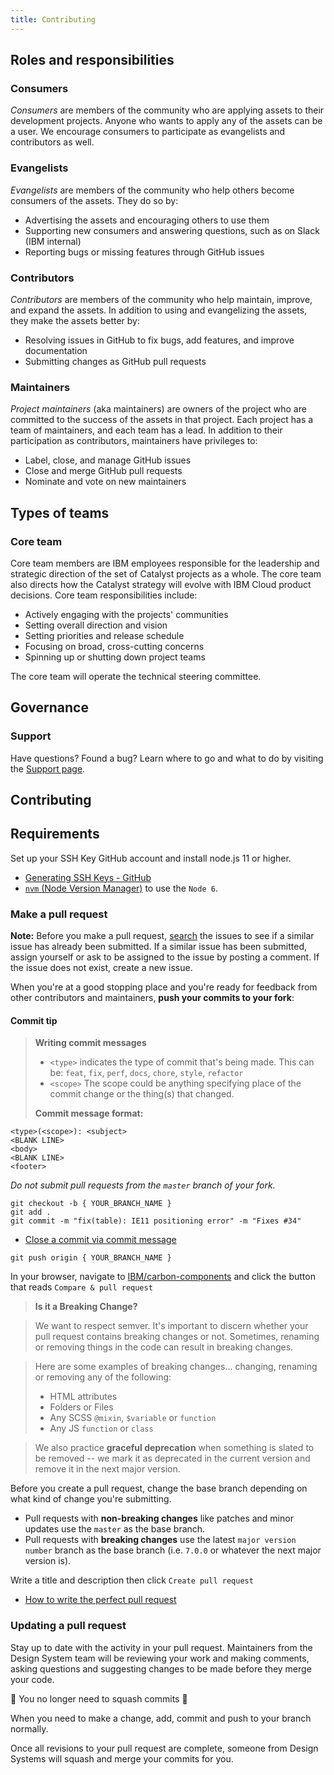 ```yaml
---
title: Contributing
---
```


## Roles and responsibilities

### Consumers

_Consumers_ are members of the community who are applying assets to their development projects. Anyone who wants to apply any of the assets can be a user. We encourage consumers to participate as evangelists and contributors as well.

### Evangelists

_Evangelists_ are members of the community who help others become consumers of the assets. They do so by:
- Advertising the assets and encouraging others to use them
- Supporting new consumers and answering questions, such as on Slack (IBM internal)
- Reporting bugs or missing features through GitHub issues

### Contributors

_Contributors_ are members of the community who help maintain, improve, and expand the assets. In addition to using and evangelizing the assets, they make the assets better by:
- Resolving issues in GitHub to fix bugs, add features, and improve documentation
- Submitting changes as GitHub pull requests

### Maintainers

_Project maintainers_ (aka maintainers) are owners of the project who are committed to the success of the assets in that project. Each project has a team of maintainers, and each team has a lead. In addition to their participation as contributors, maintainers have privileges to:
- Label, close, and manage GitHub issues
- Close and merge GitHub pull requests
- Nominate and vote on new maintainers

## Types of teams

### Core team

Core team members are IBM employees responsible for the leadership and strategic direction of the set of Catalyst projects as a whole. The core team also directs how the Catalyst strategy will evolve with IBM Cloud product decisions. Core team responsibilities include:

- Actively engaging with the projects' communities
- Setting overall direction and vision
- Setting priorities and release schedule
- Focusing on broad, cross-cutting concerns
- Spinning up or shutting down project teams

The core team will operate the technical steering committee.

## Governance

### Support

Have questions? Found a bug? Learn where to go and what to do by visiting the [Support page](/help/support).

## Contributing

## Requirements

Set up your SSH Key GitHub account and install node.js 11 or higher.

- [Generating SSH Keys - GitHub](https://help.github.com/articles/generating-ssh-keys/)
- [`nvm` (Node Version Manager)](https://github.com/creationix/nvm) to use the
  `Node 6`.


### Make a pull request

**Note:** Before you make a pull request,
[search](https://github.com/IBM/carbon-components/issues) the issues to see if a
similar issue has already been submitted. If a similar issue has been submitted,
assign yourself or ask to be assigned to the issue by posting a comment. If the
issue does not exist, create a new issue.

When you're at a good stopping place and you're ready for feedback from other
contributors and maintainers, **push your commits to your fork**:

#### Commit tip

> **Writing commit messages**
>
> - `<type>` indicates the type of commit that's being made. This can be:
>   `feat`, `fix`, `perf`, `docs`, `chore`, `style`, `refactor`
> - `<scope>` The scope could be anything specifying place of the commit change
>   or the thing(s) that changed.
>
> **Commit message format:**

```
<type>(<scope>): <subject>
<BLANK LINE>
<body>
<BLANK LINE>
<footer>
```

_Do not submit pull requests from the `master` branch of your fork._

```
git checkout -b { YOUR_BRANCH_NAME }
git add .
git commit -m "fix(table): IE11 positioning error" -m "Fixes #34"
```

- [Close a commit via commit message](https://help.github.com/articles/closing-issues-via-commit-messages/)

```
git push origin { YOUR_BRANCH_NAME }
```

In your browser, navigate to
[IBM/carbon-components](https://github.com/IBM/carbon-components) and click the
button that reads `Compare & pull request`

> **Is it a Breaking Change?**

> We want to respect semver. It's important to discern whether your pull request
> contains breaking changes or not. Sometimes, renaming or removing things in
> the code can result in breaking changes.

> Here are some examples of breaking changes... changing, renaming or removing
> any of the following:
>
> - HTML attributes
> - Folders or Files
> - Any SCSS `@mixin`, `$variable` or `function`
> - Any JS `function` or `class`

> We also practice **graceful deprecation** when something is slated to be
> removed -- we mark it as deprecated in the current version and remove it in
> the next major version.

Before you create a pull request, change the base branch depending on what kind
of change you're submitting.

- Pull requests with **non-breaking changes** like patches and minor updates use
  the `master` as the base branch.
- Pull requests with **breaking changes** use the latest `major version number`
  branch as the base branch (i.e. `7.0.0` or whatever the next major version
  is).

Write a title and description then click `Create pull request`

- [How to write the perfect pull request](https://github.com/blog/1943-how-to-write-the-perfect-pull-request)

### Updating a pull request

Stay up to date with the activity in your pull request. Maintainers from the
Design System team will be reviewing your work and making comments, asking
questions and suggesting changes to be made before they merge your code.

:tada: You no longer need to squash commits :tada:

When you need to make a change, add, commit and push to your branch normally.

Once all revisions to your pull request are complete, someone from Design
Systems will squash and merge your commits for you.
